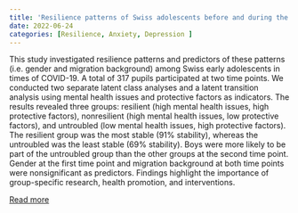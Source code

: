 ```yaml
---
title: 'Resilience patterns of Swiss adolescents before and during the COVID-19 pandemic: a latent transition analysis'
date: 2022-06-24
categories: [Resilience, Anxiety, Depression ]
---
```


This study investigated resilience patterns and predictors of these patterns (i.e. gender and migration background) among Swiss early adolescents in times of COVID-19. A total of 317 pupils participated at two time points. We conducted two separate latent class analyses and a latent transition analysis using mental health issues and protective factors as indicators. The results revealed three groups: resilient (high mental health issues, high protective factors), nonresilient (high mental health issues, low protective factors), and untroubled (low mental health issues, high protective factors). The resilient group was the most stable (91% stability), whereas the untroubled was the least stable (69% stability). Boys were more likely to be part of the untroubled group than the other groups at the second time point. Gender at the first time point and migration background at both time points were nonsignificant as predictors. Findings highlight the importance of group-specific research, health promotion, and interventions.

[Read more](https://doi.org/10.1080/02673843.2022.2091938)